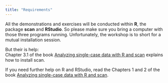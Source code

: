 ```yaml
---
title: "Requirements"
---
```


All the demonstrations and exercises will be conducted within **R**, the package **scan** and **RStudio**. So please make sure you bring a computer with those three programs running. Unfortunately, the workshop is to short for a mutual installation session.

But their is help: \
Chapter 3.1 of the book [Analyzing single-case data with R and scan](https://jazznbass.github.io/scan-Book/the-scan-package.html#installing-the-scan-package) explains how to install scan.

If you need further help on R and RStudio, read the Chapters 1 and 2 of the book [Analyzing single-case data with R and scan](https://jazznbass.github.io/scan-Book/).
